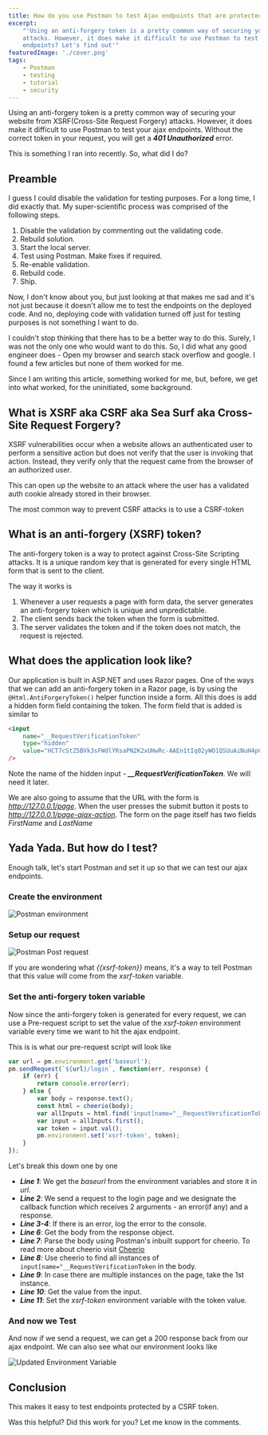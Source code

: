 ```yaml
---
title: How do you use Postman to test Ajax endpoints that are protected with an anti-forgery token
excerpt:
    "'Using an anti-forgery token is a pretty common way of securing your website from XSRF(Cross-Site Request Forgery)
    attacks. However, it does make it difficult to use Postman to test your ajax endpoints. How do you test the
    endpoints? Let's find out'"
featuredImage: './cover.png'
tags:
    - Postman
    - testing
    - tutorial
    - security
---
```


Using an anti-forgery token is a pretty common way of securing your website from XSRF(Cross-Site Request Forgery)
attacks. However, it does make it difficult to use Postman to test your ajax endpoints. Without the correct token in
your request, you will get a _**401 Unauthorized**_ error.

This is something I ran into recently. So, what did I do?

## Preamble

I guess I could disable the validation for testing purposes. For a long time, I did exactly that. My super-scientific
process was comprised of the following steps.

1. Disable the validation by commenting out the validating code.
2. Rebuild solution.
3. Start the local server.
4. Test using Postman. Make fixes if required.
5. Re-enable validation.
6. Rebuild code.
7. Ship.

Now, I don't know about you, but just looking at that makes me sad and it's not just because it doesn't allow me to test
the endpoints on the deployed code. And no, deploying code with validation turned off just for testing purposes is not
something I want to do.

I couldn't stop thinking that there has to be a better way to do this. Surely, I was not the only one who would want to
do this. So, I did what any good engineer does - Open my browser and search stack overflow and google. I found a few
articles but none of them worked for me.

Since I am writing this article, something worked for me, but, before, we get into what worked, for the uninitiated,
some background.

## What is XSRF aka CSRF aka Sea Surf aka Cross-Site Request Forgery?

XSRF vulnerabilities occur when a website allows an authenticated user to perform a sensitive action but does not verify
that the user is invoking that action. Instead, they verify only that the request came from the browser of an authorized
user.

This can open up the website to an attack where the user has a validated auth cookie already stored in their browser.

The most common way to prevent CSRF attacks is to use a CSRF-token

## What is an anti-forgery (XSRF) token?

The anti-forgery token is a way to protect against Cross-Site Scripting attacks. It is a unique random key that is
generated for every single HTML form that is sent to the client.

The way it works is

1. Whenever a user requests a page with form data, the server generates an anti-forgery token which is unique and
   unpredictable.
2. The client sends back the token when the form is submitted.
3. The server validates the token and if the token does not match, the request is rejected.

## What does the application look like?

Our application is built in ASP.NET and uses Razor pages. One of the ways that we can add an anti-forgery token in a
Razor page, is by using the `@Html.AntiForgeryToken()` helper function inside a form. All this does is add a hidden form
field containing the token. The form field that is added is similar to

```html
<input
    name="__RequestVerificationToken"
    type="hidden"
    value="HCT7cStZ5BVk3sFWdlYRsaPN2K2xUHwRc-AAEn1tIq02yWO1QSUuAiNuH4pCg6M7JgV3xZjysixJHhkqoGhOTTG8bgk0H3VWi5XpJgntnt2uc-xXwXwSOta9hBNMJQxo5JznbmiBtxPkwSx-GqxXsw2"
/>
```

Note the name of the hidden input - **_\_\_RequestVerificationToken_**. We will need it later.

We are also going to assume that the URL with the form is _<http://127.0.0.1/page>_. When the user presses the submit
button it posts to _<http://127.0.0.1/page-ajax-action>_. The form on the page itself has two fields _FirstName_ and
_LastName_

## Yada Yada. But how do I test?

Enough talk, let's start Postman and set it up so that we can test our ajax endpoints.

### Create the environment

![Postman environment](./images/environment.png)

### Setup our request

![Postman Post request](./images/post-ajax.png)

If you are wondering what _{{xsrf-token}}_ means, it's a way to tell Postman that this value will come from the
_xsrf-token_ variable.

### Set the anti-forgery token variable

Now since the anti-forgery token is generated for every request, we can use a Pre-request script to set the value of the
_xsrf-token_ environment variable every time we want to hit the ajax endpoint.

This is is what our pre-request script will look like

```javascript
var url = pm.environment.get('baseurl');
pm.sendRequest(`${url}/login`, function(err, response) {
    if (err) {
        return console.error(err);
    } else {
        var body = response.text();
        const html = cheerio(body);
        var allInputs = html.find('input[name="__RequestVerificationToken"]');
        var input = allInputs.first();
        var token = input.val();
        pm.environment.set('xsrf-token', token);
    }
});
```

Let's break this down one by one

-   **_Line 1_**: We get the _baseurl_ from the environment variables and store it in _url_.
-   **_Line 2_**: We send a request to the login page and we designate the callback function which receives 2
    arguments - an error(if any) and a response.
-   **_Line 3-4_**: If there is an error, log the error to the console.
-   **_Line 6_**: Get the body from the response object.
-   **_Line 7_**: Parse the body using Postman's inbuilt support for cheerio. To read more about cheerio visit
    [Cheerio](https://cheerio.js.org/)
-   **_Line 8_**: Use cheerio to find all instances of `input[name="__RequestVerificationToken` in the body.
-   **_Line 9_**: In case there are multiple instances on the page, take the 1st instance.
-   **_Line 10_**: Get the value from the input.
-   **_Line 11_**: Set the _xsrf-token_ environment variable with the token value.

### And now we Test

And now if we send a request, we can get a 200 response back from our ajax endpoint. We can also see what our
environment looks like

![Updated Environment Variable](./images/updated-environment.png)

## Conclusion

This makes it easy to test endpoints protected by a CSRF token.

Was this helpful? Did this work for you? Let me know in the comments.
